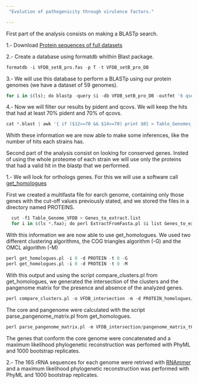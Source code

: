 ---
 "Evolution of pathogenicity through virulence factors."

---
 First part of the analysis consists on making a BLASTp search.

1.- Download [Protein sequences of full datasets](http://www.mgc.ac.cn/VFs/download.htm)

2.- Create a database using formatdb whithin Blast package. 


```{r,eval=FALSE}
formatdb -i VFDB_setB_pro.fas -p T -t VFDB_setB_pro_DB
```

3.- We will use this database to perform a BLASTp using our protein genomes (we have a dataset of 59 genomes). 

```{r,eval=FALSE}
for i in $(ls); do blastp -query $i -db VFDB_setB_pro_DB -outfmt '6 qseqid sseqid qlen slen qstart qend sstart send length evalue bitscore pident ppos qcovs stitle' -max_target_seqs 1 > output.$i.blast done
```

4.- Now we will filter our results by pident and qcovs. We will keep the hits that had at least 70% pident and 70% of qcovs. 

```{r,eval=FALSE}
cat *.blast | awk '{ if ($12>=70 && $14>=70) print $0} > Table_Genomes_VFDB
```

Whith these information we are now able to make some inferences, like the number of hits each strains has.

  Second part of the analysis consist on looking for conserved genes. Insted of using the whole proteome of each strain we will use only the proteins that had a valid hit in the blastp that we performed. 
  
1.- We will look for orthologs genes. For this we will use a software call [get_homologues](https://github.com/eead-csic-compbio/get_homologues)

  First we created a multifasta file for earch genome, containing only those genes with the cut-off values previously stated, and we stored the files in a directory named PROTEINS.

```{r,eval=FALSE}
  cut -f1 Table_Genome_VFDB > Genes_to_extract.list
  for i in $(ls *.faa); do perl ExtractFromFasta.pl $i list Genes_to_extract.list > $i.fasta; done
```

 With this information we are now able to use get_homologues. We used two different clustering algorithms, the COG triangles algorithm (-G) and the OMCL algorithm (-M)
 
```{r,eval=FALSE}
perl get_homologues.pl -i 0 -d PROTEIN -t 0 -G
perl get_homologues.pl -i 0 -d PROTEIN -t 0 -M
```
 
 With this output and using the script compare_clusters.pl from get_homologues, we generated the intersection of the clusters and the pangenome matrix for the presence and absence of the analyzed genes.
```{r,eval=FALSE}
perl compare_clusters.pl -o VFDB_intersection -m -d PROTEIN_homologues/P44P4S2P179_f0_0taxa_algCOG_e0_,PROTEIN_homologues/P44P4S2P179_f0_0taxa_algOMCL_e0_
```

 The core and pangenome were calculated with the script parse_pangenome_matrix.pl from get_homologues.
```{r,eval=FALSE}
perl parse_pangenome_matrix.pl -m VFDB_intersection/pangenome_matrix_t0.tab -s
```
 
 The genes that conform the core genome were concatenated and a maximum likelihood phylogenetic reconstruction was perfomed with PhyML and 1000 bootstrap replicates. 
 
2.- The 16S rRNA sequences for each genome were retrived with [RNAmmer](http://www.cbs.dtu.dk/services/RNAmmer/) and a maximum likelihood phylogenetic reconstruction was performed with PhyML and 1000 bootstrap replicates.

  
  
  
  
  
  
  
  
  
  
  
  
